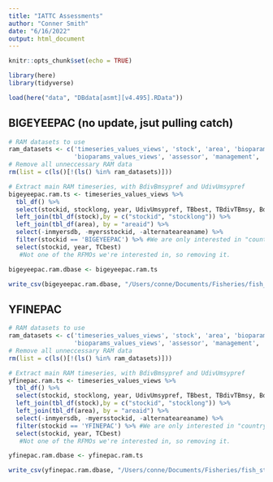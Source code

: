 ```yaml
---
title: "IATTC Assessments"
author: "Conner Smith"
date: "6/16/2022"
output: html_document
---
```


```r
knitr::opts_chunk$set(echo = TRUE)

library(here)
library(tidyverse)

load(here("data", "DBdata[asmt][v4.495].RData"))
```


## BIGEYEEPAC (no update, jsut pulling catch)

```r
# RAM datasets to use
ram_datasets <- c('timeseries_values_views', 'stock', 'area', 'bioparams', 'timeseries_assessments_views',
                  'bioparams_values_views', 'assessor', 'management', 'assessment')
# Remove all unneccessary RAM data
rm(list = c(ls()[!(ls() %in% ram_datasets)]))

# Extract main RAM timeseries, with BdivBmsypref and UdivUmsypref
bigeyeepac.ram.ts <- timeseries_values_views %>%
  tbl_df() %>%
  select(stockid, stocklong, year, UdivUmsypref, TBbest, TBdivTBmsy, BdivBmsypref, TAC, TCbest, ERbest, SSB, F, FdivFmsy, ) %>% #These are some of the metrics of interest, but this can be changed to select more if needed.
  left_join(tbl_df(stock),by = c("stockid", "stocklong")) %>%
  left_join(tbl_df(area), by = "areaid") %>%
  select(-inmyersdb, -myersstockid, -alternateareaname) %>% 
  filter(stockid == 'BIGEYEEPAC') %>% #We are only interested in "country == multinational", so removing the two countries that have pelagic stock assessments that are not multinational.
  select(stockid, year, TCbest)
   #Not one of the RFMOs we're interested in, so removing it.

bigeyeepac.ram.dbase <- bigeyeepac.ram.ts 

write_csv(bigeyeepac.ram.dbase, "/Users/conne/Documents/Fisheries/fish_stuff/data/bigeyeepac_catch.csv")
```

## YFINEPAC 

```r
# RAM datasets to use
ram_datasets <- c('timeseries_values_views', 'stock', 'area', 'bioparams', 'timeseries_assessments_views',
                  'bioparams_values_views', 'assessor', 'management', 'assessment')
# Remove all unneccessary RAM data
rm(list = c(ls()[!(ls() %in% ram_datasets)]))

# Extract main RAM timeseries, with BdivBmsypref and UdivUmsypref
yfinepac.ram.ts <- timeseries_values_views %>%
  tbl_df() %>%
  select(stockid, stocklong, year, UdivUmsypref, TBbest, TBdivTBmsy, BdivBmsypref, TAC, TCbest, ERbest, SSB, F, FdivFmsy, ) %>% #These are some of the metrics of interest, but this can be changed to select more if needed.
  left_join(tbl_df(stock),by = c("stockid", "stocklong")) %>%
  left_join(tbl_df(area), by = "areaid") %>%
  select(-inmyersdb, -myersstockid, -alternateareaname) %>% 
  filter(stockid == 'YFINEPAC') %>% #We are only interested in "country == multinational", so removing the two countries that have pelagic stock assessments that are not multinational.
  select(stockid, year, TCbest)
   #Not one of the RFMOs we're interested in, so removing it.

yfinepac.ram.dbase <- yfinepac.ram.ts 

write_csv(yfinepac.ram.dbase, "/Users/conne/Documents/Fisheries/fish_stuff/data/yfinepac_catch.csv")
```

